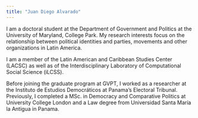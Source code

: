 ```yaml
---
title: "Juan Diego Alvarado"
---
```


I am a doctoral student at the Department of Government and Politics at the University of Maryland, College Park. My research interests focus on the relationship between political identities and parties, movements and other organizations in Latin America.

I am a member of the Latin American and Caribbean Studies Center (LACSC) as well as of the Interdisciplinary Laboratory of Computational Social Science (iLCSS).

Before joining the graduate program at GVPT, I worked as a researcher at the Instituto de Estudios Democráticos at Panama's Electoral Tribunal. Previously, I completed a MSc. in Democracy and Comparative Politics at University College London and a Law degree from Universidad Santa María la Antigua in Panama. 

```r

```
